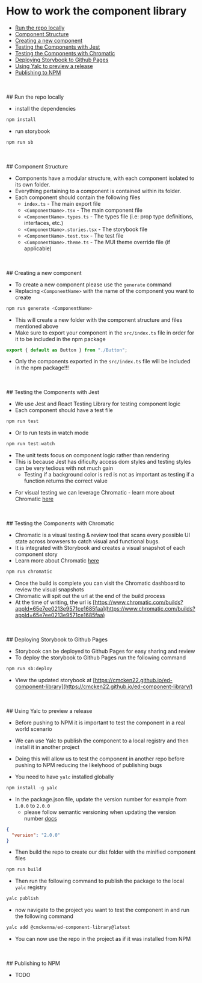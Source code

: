 
<Meta title="Instrcutions" />

# How to work the component library

- [Run the repo locally](#run-the-repo-locally)
- [Component Structure](#component-structure)
- [Creating a new component](#creating-a-new-component)
- [Testing the Components with Jest](#testing-the-components-with-jest)
- [Testing the Components with Chromatic](#testing-the-components-with-chromatic)
- [Deploying Storybook to Github Pages](#deploying-storybook-to-github-pages)
- [Using Yalc to preview a release](#using-yalc-to-preview-a-release)
- [Publishing to NPM](#publishing-to-npm)

<br />
<br />
## Run the repo locally

- install the dependencies

```js
npm install
```

- run storybook

```js
npm run sb
```

<br />
<br />
## Component Structure

- Components have a modular structure, with each component isolated to its own folder.
- Everything pertaining to a component is contained within its folder.
- Each component should contain the following files
  - `index.ts` - The main export file
  - `<ComponentName>.tsx` - The main component file
  - `<ComponentName>.types.ts` - The types file (i.e: prop type definitions, interfaces, etc.)
  - `<ComponentName>.stories.tsx` - The storybook file
  - `<ComponentName>.test.tsx` - The test file
  - `<ComponentName>.theme.ts` - The MUI theme override file (if applicable)

<br />
<br />
## Creating a new component

- To create a new component please use the `generate`
  command
- Replacing `<ComponentName>` with the name of the component you want to create

```js
npm run generate <ComponentName>
```

- This will create a new folder with the component structure and files mentioned above
- Make sure to export your component in the `src/index.ts` file in order for it to be included in the npm package

```js
export { default as Button } from "./Button";
```

- Only the components exported in the `src/index.ts` file will be included in the npm package!!!

<br />
<br />
## Testing the Components with Jest

- We use Jest and React Testing Library for testing component logic
- Each component should have a test file

```js
npm run test
```

- Or to run tests in watch mode

```js
npm run test:watch
```

- The unit tests focus on component logic rather than rendering
- This is because Jest has dificulty access dom styles and testing styles can be very tedious with not much gain
  - Testing if a background color is red is not as important as testing if a function returns the correct value

* For visual testing we can leverage Chromatic - learn more about Chromatic [here](https://www.chromatic.com/)

<br />
<br />
## Testing the Components with Chromatic

- Chromatic is a visual testing & review tool that scans every possible UI state across browsers to catch visual and functional bugs.
- It is integrated with Storybook and creates a visual snapshot of each component story
- Learn more about Chromatic [here](https://www.chromatic.com/)

```js
npm run chromatic
```

- Once the build is complete you can visit the Chromatic dashboard to review the visual snapshots
- Chromatic will spit out the url at the end of the build process
- At the time of writing, the url is [https://www.chromatic.com/builds?appId=65e7ee0213e9571ce1685faa](https://www.chromatic.com/builds?appId=65e7ee0213e9571ce1685faa)

<br />
<br />
## Deploying Storybook to Github Pages

- Storybook can be deployed to Github Pages for easy sharing and review
- To deploy the storybook to Github Pages run the following command

```js
npm run sb:deploy
```

- View the updated storybook at [https://cmcken22.github.io/ed-component-library](https://cmcken22.github.io/ed-component-library/)

<br />
<br />
## Using Yalc to preview a release

- Before pushing to NPM it is important to test the component in a real world scenario
- We can use Yalc to publish the component to a local registry and then install it in another project
- Doing this will allow us to test the component in another repo before pushing to NPM reducing the likelyhood of publishing bugs

- You need to have `yalc` installed globally

```js
npm install -g yalc
```

- In the package.json file, update the version number for example from `1.0.0` to `2.0.0`
  - please follow semantic versioning when updating the version number [docs](https://semver.org/)

```json
{
  "version": "2.0.0"
}
```

- Then build the repo to create our dist folder with the minified component files

```js
npm run build
```

- Then run the following command to publish the package to the local `yalc` registry

```js
yalc publish
```

- now navigate to the project you want to test the component in and run the following command

```js
yalc add @cmckenna/ed-component-library@latest
```

- You can now use the repo in the project as if it was installed from NPM

<br />
<br />
## Publishing to NPM

- TODO
